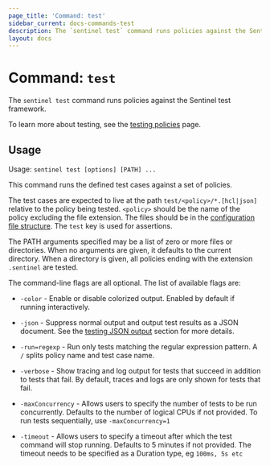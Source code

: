 ```yaml
---
page_title: 'Command: test'
sidebar_current: docs-commands-test
description: The `sentinel test` command runs policies against the Sentinel test framework.
layout: docs
---
```


# Command: `test`

The `sentinel test` command runs policies against the Sentinel test framework.

To learn more about testing, see the [testing
policies](/sentinel/writing/testing) page.

## Usage

Usage: `sentinel test [options] [PATH] ...`

This command runs the defined test cases against a set of policies.

The test cases are expected to live at the path `test/<policy>/*.[hcl|json]` relative
to the policy being tested. `<policy>` should be the name of the policy
excluding the file extension. The files should be in the [configuration
file structure](/sentinel/configuration). The `test` key is used for
assertions.

The PATH arguments specified may be a list of zero or more files or directories.
When no arguments are given, it defaults to the current directory. When a
directory is given, all policies ending with the extension `.sentinel` are
tested.

The command-line flags are all optional. The list of available flags are:

- `-color` - Enable or disable colorized output. Enabled by default if
  running interactively.

- `-json` - Suppress normal output and output test results as a JSON document.
  See the [testing JSON output](/sentinel/writing/testing#test-json-output)
  section for more details.

- `-run=regexp` - Run only tests matching the regular expression pattern.
  A `/` splits policy name and test case name.

- `-verbose` - Show tracing and log output for tests that succeed in addition
  to tests that fail. By default, traces and logs are only shown for tests that
  fail.

- `-maxConcurrency` - Allows users to specify the number of tests to be run concurrently.
  Defaults to the number of logical CPUs if not provided. To run tests sequentially, use `-maxConcurrency=1`

- `-timeout` - Allows users to specify a timeout after which the test command will stop running.
Defaults to 5 minutes if not provided. The timeout needs to be specified as a Duration type, eg `100ms, 5s etc`
